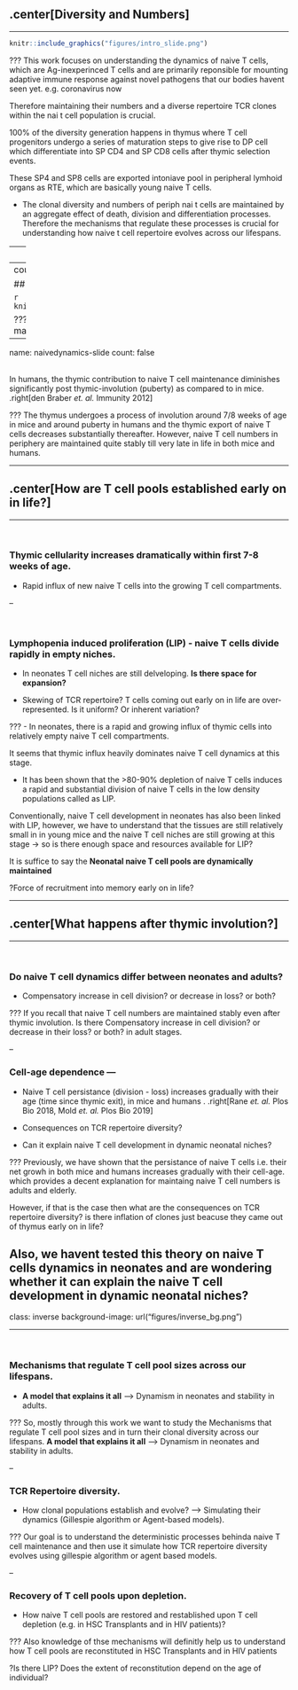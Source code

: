 
## .center[Diversity and Numbers]
<hr>


```r

knitr::include_graphics("figures/intro_slide.png")
```



???
This work focuses on understanding the dynamics of naive T cells,
which are Ag-inexperinced T cells and are primarily reponsible for mounting adaptive immune response against novel pathogens that our bodies havent seen yet. e.g. coronavirus now

Therefore maintaining their numbers and a diverse repertoire TCR clones within the nai t cell population is crucial.

100% of the diversity generation happens in thymus where T cell progenitors undergo a series of maturation steps to give rise to DP cell which differentiate into SP CD4 and SP CD8 cells after thymic selection events.

These SP4 and SP8 cells are exported intoniave pool in peripheral lymhoid organs as RTE, which are basically young naive T cells.

- The clonal diversity and numbers of periph nai t cells are maintained by an aggregate effect of death, division and differentiation processes.
Therefore the mechanisms that regulate these processes is crucial for understanding how naive t cell repertoire evolves across our lifespans.

<!---
There is some evidence in the field that the dynamics of RTE are different than naive T cells but there is no way to identify theem experimentally yet. So hard to untangle these processes. 
-->
---
## .center[Naive T cell dynamics in mice]
<hr>

```r

knitr::include_graphics("figures/intro_counts1.png")
```

</br>

Naive CD4 and CD8 T cell numbers increase rapidly early in life, peak around 8 weeks of age and decline slowly thereafter $(t_{1/2} \sim 160d)$.


???
read the slide.


---
count: false

## .center[Naive T cell dynamics in mice]
<hr>


```r

knitr::include_graphics("figures/intro_counts2.png")
```

???
The sharp increase in naive T cells in neonates matches closely with their thymic prcursors.

--
name: naivedynamics-slide
count: false

</br>
In humans, the thymic contribution to naive T cell maintenance diminishes significantly post thymic-involution (puberty) as compared to in mice.
.right[den Braber _et. al._ Immunity 2012]

???
The thymus undergoes a process of involution around 7/8 weeks of age in mice and around puberty in humans and the thymic export of naive T cells decreases substantially thereafter.
However, naive T cell numbers in periphery are maintained quite stably till very late in life in both mice and humans.


---

##  .center[How are T cell pools established early on in life?]
<hr>

</br>

### Thymic cellularity increases dramatically within first 7-8 weeks of age.
- Rapid influx of new naive T cells into the growing T cell compartments.

--

</br>

### Lymphopenia induced proliferation (LIP) -  naive T cells divide rapidly in empty niches.

- In neonates T cell niches are still delveloping. **Is there space for expansion?**

- Skewing of TCR repertoire? T cells coming out early on in life are over-represented. Is it uniform? Or inherent variation?


???
- In neonates, there is a rapid and growing influx of thymic cells into relatively empty naive T cell compartments.

It seems that thymic influx heavily dominates naive T cell dynamics at this stage.

- It has been shown that the >80-90% depletion of naive T cells induces a rapid and substantial division of naive T cells in the low density populations called as LIP.

Conventionally, naive T cell development in neonates has also been linked with LIP, however, we have to understand that the tissues are still relatively small in in young mice and the naive T cell niches are still growing at this stage -> so is there enough space and resources available for LIP?


It is suffice to say the **Neonatal naive T cell pools are dynamically maintained**

?Force of recruitment into memory early on in life?


---

##  .center[What happens after thymic involution?]
<hr>

</br>

### Do naive T cell dynamics differ between neonates and adults?
- Compensatory increase in cell division? or decrease in loss? or both?

???
If you recall that naive T cell numbers are maintained stably even after thymic involution.
Is there Compensatory increase in cell division? or decrease in their loss? or both? in adult stages.


--

### Cell-age dependence &mdash;

- Naive T cell persistance (division - loss) increases gradually with their age (time since thymic exit), in mice and humans .
.right[Rane _et. al._ Plos Bio 2018, Mold _et. al._ Plos Bio 2019]

- Consequences on TCR repertoire diversity?

- Can it explain naive T cell development in dynamic neonatal niches?

???
Previously, we have shown that the persistance of naive T cells i.e. their net growh in both mice and humans increases gradually with their cell-age.
which provides a decent explanation for maintaing naive T cell numbers is adults and elderly.

However, if that is the case then what are the consequences on TCR repertoire diversity? 
is there inflation of clones just beacuse they came out of thymus early on in life?

Also, we havent tested this theory on naive T cells dynamics in neonates and are wondering whether it can explain the naive T cell development in dynamic neonatal niches?
---

class: inverse
background-image: url("figures/inverse_bg.png")


<hr>

</br>

### Mechanisms that regulate T cell pool sizes across our lifespans.
- **A model that explains it all** &xrarr; Dynamism in neonates and stability in adults. 

???
So, mostly through this work we want to study the Mechanisms that regulate T cell pool sizes and in turn their clonal diversity across our lifespans.
**A model that explains it all** &xrarr; Dynamism in neonates and stability in adults. 

--

### TCR Repertoire diversity.
- How clonal populations establish and evolve? &xrarr; Simulating their dynamics (Gillespie algorithm or Agent-based models).

???
Our goal is to understand the deterministic processes behinda naive T cell maintenance and then use it simulate how TCR repertoire diversity evolves using gillespie algorithm or agent based models.

--

### Recovery of T cell pools upon depletion.

- How naive T cell pools are restored and restablished upon T cell depletion (e.g. in HSC Transplants and in HIV patients)?


???
Also knowledge of thse mechanisms will definitly help us to understand how T cell pools are reconstituted in HSC Transplants and in HIV patients


?Is there LIP? Does the extent of reconstitution depend on the age of individual?




